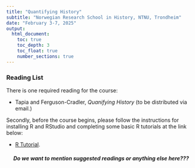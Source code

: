 ```yaml
---
title: "Quantifying History"
subtitle: "Norwegian Research School in History, NTNU, Trondheim"
date: "February 3-7, 2025"
output: 
  html_document:
    toc: true
    toc_depth: 3
    toc_float: true
    number_sections: true
---
```


### Reading List


There is one required reading for the course:

- Tapia and Ferguson-Cradler, *Quanifying History* (to be distributed via email.)

Secondly, before the course begins, please follow the instructions for installing R and RStudio and completing some basic R tutorials at the link below:

- [R Tutorial](TutorialInstructions.pdf).

<center> #### *Do we want to mention suggested readings or anything else here???*
</center>

<!-- #### Additional suggested readings -->

<!-- Other helpful books on programming in R include: -->

<!-- - Wickham, H. & Grolemund, G. (2022), R for Data Science. https://r4ds.had.co.nz -->

<!-- - Imai, K., & Webb Williams, N. (2022), Quantitative Social Science: An introduction in tidyverse.  -->

<!-- - Hermansen, Silje S.L. (2019) Lær deg R: en innføring i statistikkprogrammets muligheter. [en fin norskspråklig innføring i R og i kvantitative metoder med gode samfunnsvitenskapelige eksempler] -->

